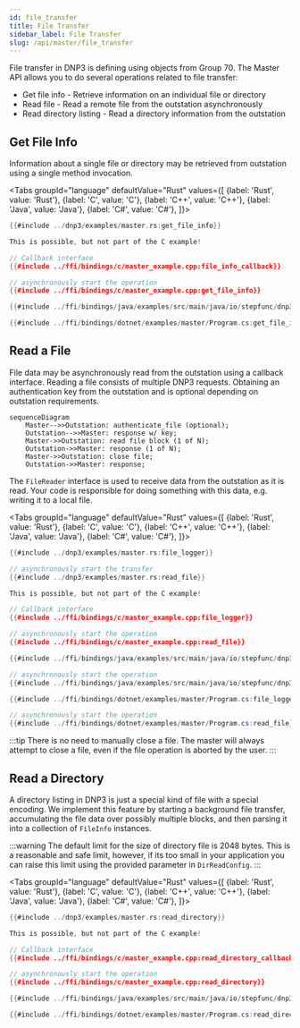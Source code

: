 ```yaml
---
id: file_transfer
title: File Transfer
sidebar_label: File Transfer
slug: /api/master/file_transfer
---
```



File transfer in DNP3 is defining using objects from Group 70. The Master API allows you to do several operations related
to file transfer:

* Get file info - Retrieve information on an individual file or directory
* Read file - Read a remote file from the outstation asynchronously
* Read directory listing - Read a directory information from the outstation

## Get File Info

Information about a single file or directory may be retrieved from outstation using a single method invocation.

<Tabs
groupId="language"
defaultValue="Rust"
values={[
{label: 'Rust', value: 'Rust'},
{label: 'C', value: 'C'},
{label: 'C++', value: 'C++'},
{label: 'Java', value: 'Java'},
{label: 'C#', value: 'C#'},
]}>
<TabItem value="Rust">

```rust
{{#include ../dnp3/examples/master.rs:get_file_info}}
```

</TabItem>
<TabItem value="C">

```c
This is possible, but not part of the C example!
```

</TabItem>
<TabItem value="C++">

```cpp
// Callback interface
{{#include ../ffi/bindings/c/master_example.cpp:file_info_callback}}

// asynchronously start the operation
{{#include ../ffi/bindings/c/master_example.cpp:get_file_info}}
```

</TabItem>
<TabItem value="Java">

```java
{{#include ../ffi/bindings/java/examples/src/main/java/io/stepfunc/dnp3/examples/MasterExample.java:get_file_info}}
```

</TabItem>
<TabItem value="C#">

```csharp
{{#include ../ffi/bindings/dotnet/examples/master/Program.cs:get_file_info}}
```

</TabItem>
</Tabs>

## Read a File

File data may be asynchronously read from the outstation using a callback interface. Reading a file consists of multiple
DNP3 requests. Obtaining an authentication key from the outstation and is optional depending on outstation requirements.

```mermaid
sequenceDiagram
    Master-->>Outstation: authenticate_file (optional);
    Outstation-->>Master: response w/ key;
    Master->>Outstation: read file block (1 of N);
    Outstation->>Master: response (1 of N);
    Master->>Outstation: close file;
    Outstation->>Master: response;
```

The `FileReader` interface is used to receive data from the outstation as it is read. Your code is responsible for doing
something with this data, e.g. writing it to a local file.

<Tabs
groupId="language"
defaultValue="Rust"
values={[
{label: 'Rust', value: 'Rust'},
{label: 'C', value: 'C'},
{label: 'C++', value: 'C++'},
{label: 'Java', value: 'Java'},
{label: 'C#', value: 'C#'},
]}>
<TabItem value="Rust">

```rust
{{#include ../dnp3/examples/master.rs:file_logger}}

// asynchronously start the transfer
{{#include ../dnp3/examples/master.rs:read_file}}
```

</TabItem>
<TabItem value="C">

```c
This is possible, but not part of the C example!
```

</TabItem>
<TabItem value="C++">

```cpp
// Callback interface
{{#include ../ffi/bindings/c/master_example.cpp:file_logger}}

// asynchronously start the operation
{{#include ../ffi/bindings/c/master_example.cpp:read_file}}
```

</TabItem>
<TabItem value="Java">

```java
{{#include ../ffi/bindings/java/examples/src/main/java/io/stepfunc/dnp3/examples/MasterExample.java:file_logger}}

// asynchronously start the operation
{{#include ../ffi/bindings/java/examples/src/main/java/io/stepfunc/dnp3/examples/MasterExample.java:read_file}}
```

</TabItem>
<TabItem value="C#">

```csharp
{{#include ../ffi/bindings/dotnet/examples/master/Program.cs:file_logger}}

// asynchronously start the operation
{{#include ../ffi/bindings/dotnet/examples/master/Program.cs:read_file}}
```

</TabItem>
</Tabs>

:::tip
There is no need to manually close a file. The master will always attempt to close a file, even if the file operation
is aborted by the user.
:::

## Read a Directory

A directory listing in DNP3 is just a special kind of file with a special encoding. We implement this feature by starting
a background file transfer, accumulating the file data over possibly multiple blocks, and then parsing it into a collection
of `FileInfo` instances.

:::warning
The default limit for the size of directory file is 2048 bytes. This is a reasonable and safe limit, however, if its too
small in your application you can raise this limit using the provided parameter in `DirReadConfig`.
:::

<Tabs
groupId="language"
defaultValue="Rust"
values={[
{label: 'Rust', value: 'Rust'},
{label: 'C', value: 'C'},
{label: 'C++', value: 'C++'},
{label: 'Java', value: 'Java'},
{label: 'C#', value: 'C#'},
]}>
<TabItem value="Rust">

```rust
{{#include ../dnp3/examples/master.rs:read_directory}}
```

</TabItem>
<TabItem value="C">

```c
This is possible, but not part of the C example!
```

</TabItem>
<TabItem value="C++">

```cpp
// Callback interface
{{#include ../ffi/bindings/c/master_example.cpp:read_directory_callback}}

// asynchronously start the operation
{{#include ../ffi/bindings/c/master_example.cpp:read_directory}}
```

</TabItem>
<TabItem value="Java">

```java
{{#include ../ffi/bindings/java/examples/src/main/java/io/stepfunc/dnp3/examples/MasterExample.java:read_directory}}
```

</TabItem>
<TabItem value="C#">

```csharp
{{#include ../ffi/bindings/dotnet/examples/master/Program.cs:read_directory}}
```

</TabItem>
</Tabs>